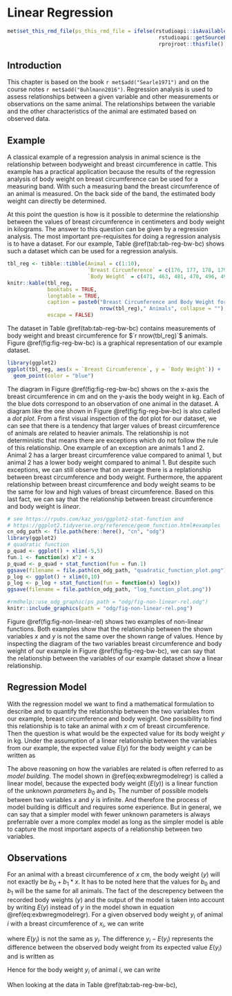# Linear Regression {#asm-regr}
```r
met$set_this_rmd_file(ps_this_rmd_file = ifelse(rstudioapi::isAvailable(), 
                                                 rstudioapi::getSourceEditorContext()$path, 
                                                 rprojroot::thisfile()))
```

## Introduction
This chapter is based on the book `r met$add("Searle1971")` and on the course notes `r met$add("Buhlmann2016")`. Regression analysis is used to assess relationships between a given variable and other measurements or observations on the same animal. The relationships between the variable and the other characteristics of the animal are estimated based on observed data. 


## Example
A classical example of a regression analysis in animal science is the relationship between bodyweight and breast circumference in cattle. This example has a practical application because the results of the regression analysis of body weight on breast circumference can be used for a measuring band. With such a measuring band the breast circumference of an animal is measured. On the back side of the band, the estimated body weight can directly be determined. 

At this point the question is how is it possible to determine the relationship between the values of breast circumference in centimeters and body weight in kilograms. The answer to this question can be given by a regression analysis. The most important pre-requisites for doing a regression analysis is to have a dataset. For our example, Table \@ref(tab:tab-reg-bw-bc) shows such a dataset which can be used for a regression analysis. 

```r
tbl_reg <- tibble::tibble(Animal = c(1:10),
                          `Breast Circumference` = c(176, 177, 178, 179, 179, 180, 181, 182,183, 184),
                          `Body Weight` = c(471, 463, 481, 470, 496, 491, 518, 511, 510, 541))
knitr::kable(tbl_reg,
             booktabs = TRUE,
             longtable = TRUE,
             caption = paste0("Breast Circumference and Body Weight for ", 
                              nrow(tbl_reg)," Animals", collapse = ""),
             escape = FALSE)
```

The dataset in Table \@ref(tab:tab-reg-bw-bc) contains measurements of body weight and breast circumference for $`r nrow(tbl_reg)`$ animals. Figure \@ref(fig:fig-reg-bw-bc) is a graphical representation of our example dataset. 

```r
library(ggplot2)
ggplot(tbl_reg, aes(x = `Breast Circumference`, y = `Body Weight`)) +
  geom_point(color = "blue") 
```

The diagram in Figure \@ref(fig:fig-reg-bw-bc) shows on the x-axis the breast circumference in cm and on the y-axis the body weight in kg. Each of the blue dots correspond to an observation of one animal in the dataset. A diagram like the one shown in Figure \@ref(fig:fig-reg-bw-bc) is also called a _dot plot_. From a first visual inspection of the dot plot for our dataset, we can see that there is a tendency that larger values of breast circumference of animals are related to heavier animals. The relationship is not deterministic that  means there are exceptions which do not follow the rule of this relationship. One example of an exception are animals 1 and 2. Animal 2 has a larger breast circumference value compared to animal 1,  but animal 2 has a lower body weight compared to animal 1. But despite such exceptions, we can still observe that on average there is a replationship between breast circumference and body weight. Furthermore, the apparent relationship between breast circumference and body weight seams to be the same for low and high values of breast circumference. Based on this last fact, we can say that the relationship between breast circumference and body weight is _linear_. 

```r
# see https://rpubs.com/kaz_yos/ggplot2-stat-function and 
# https://ggplot2.tidyverse.org/reference/geom_function.html#examples
cn_odg_path <- file.path(here::here(), "cn", "odg")
library(ggplot2)
# quadratic function
p_quad <- ggplot() + xlim(-5,5)
fun.1 <- function(x) x^2 + x
p_quad <- p_quad + stat_function(fun = fun.1) 
ggsave(filename = file.path(cn_odg_path, "quadratic_function_plot.png"))
p_log <- ggplot() + xlim(0,10)
p_log <- p_log + stat_function(fun = function(x) log(x))
ggsave(filename = file.path(cn_odg_path, "log_function_plot.png"))
```

```r
#rmdhelp::use_odg_graphic(ps_path = "odg/fig-non-linear-rel.odg")
knitr::include_graphics(path = "odg/fig-non-linear-rel.png")
```

Figure \@ref(fig:fig-non-linear-rel) shows two examples of non-linear functions. Both examples show that the relationship between the shown variables $x$ and $y$ is not the same over the shown range of values. Hence by inspecting the diagram of the two variables breast circumference and body weight of our example in Figure \@ref(fig:fig-reg-bw-bc), we can say that the relationship between the variables of our example dataset show a linear relationship.


## Regression Model
With the regression model we want to find a mathematical formulation to describe and to quantify the relationship between the two variables from  our example, breast circumference and body weight. One possibility to find this relationship is to take an animal with $x$ cm of breast circumference. Then the question is what would be the expected value for its body weight $y$ in kg. Under the assumption of a linear relationship between the variables from our example, the expected value $E(y)$ for the body weight $y$ can be written as 

\begin{equation}
E(y) = b_0 + b_1 * x
(\#eq:exbwregmodelregr)
\end{equation}

The above reasoning on how the variables are related is often referred to as _model building_. The model shown in \@ref(eq:exbwregmodelregr) is called a linear model, because the expected body weight ($E(y)$) is a linear function of the unknown _parameters_ $b_0$ and $b_1$. The number of possible models between two variables $x$ and $y$ is infinite. And therefore the process of model building is difficult and requires some experience. But in general, we can say that a simpler model with fewer unknown parameters is always preferrable over a more complex model as long as the simpler model is able to capture the most important aspects of a relationship between two variables. 


## Observations
For an animal with a breast circumference of $x$ cm, the body weight ($y$) will not exactly be $b_0 + b_1*x$. It has to be noted here that the values for $b_0$ and $b_1$ will be the same for all animals. The fact of the descrepency between the recorded body weights ($y$) and the output of the model is taken into account by writing $E(y)$ instead of $y$ in the model shown in equation \@ref(eq:exbwregmodelregr). For a given observed body weight $y_i$ of animal $i$ with a breast circumference of $x_i$, we can write 

\begin{equation}
E(y_i) = b_0 + b_1 * x_i
(\#eq:bwregmodelanimaliregr)
\end{equation}

where $E(y_i)$ is not the same as $y_i$. The difference $y_i - E(y_i)$ represents the difference between the observed body weight from its expected value $E(y_i)$ and is written as

\begin{equation}
e_i = y_i - E(y_i) = y_i - b_0 - b_1 * x
(\#eq:exbwregmodelresidualregr)
\end{equation}

Hence for the body weight $y_i$ of animal $i$, we can write

\begin{equation}
y_i = b_0 + b_1 * x + e_i
(\#eq:exbwregmodelobservedvalueregr)
\end{equation}


When looking at the data in Table \@ref(tab:tab-reg-bw-bc), 










 
